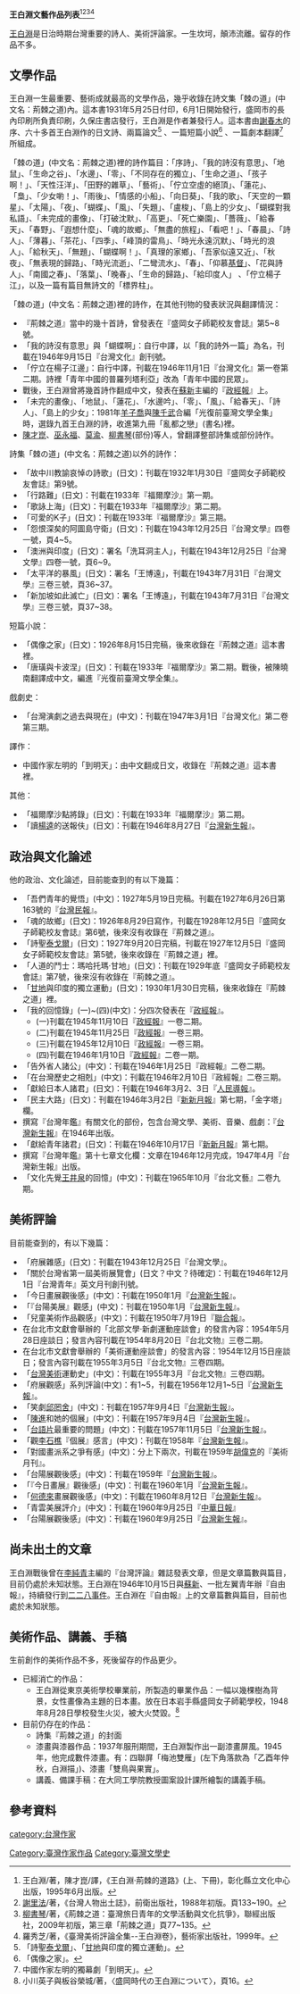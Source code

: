 '''王白淵文藝作品列表'''<ref>王白淵/著，陳才崑/譯，《王白淵‧荊棘的道路》(上、下冊)，彰化縣立文化中心出版，1995年6月出版。</ref><ref>[[謝里法|謝里法]]/著，《台灣人物出土誌》，前衛出版社，1988年初版。頁133~190。</ref><ref>[[柳書琴|柳書琴]]/著，《荊棘之道：臺灣旅日青年的文學活動與文化抗爭》，聯經出版社，2009年初版，第三章「荊棘之道」頁77~135。</ref><ref>羅秀芝/著，《臺灣美術評論全集--王白淵卷》，藝術家出版社，1999年。</ref>


[[王白淵|王白淵]]是日治時期台灣重要的詩人、美術評論家。一生坎坷，顛沛流離。留存的作品不多。

==文學作品==
王白淵一生最重要、藝術成就最高的文學作品，幾乎收錄在詩文集「棘の道」(中文名：荊棘之道)內。這本書1931年5月25日付印，6月1日開始發行，盛岡市的長內印刷所負責印刷，久保庄書店發行，王白淵是作者兼發行人。這本書由[[謝春木|謝春木]]的序、六十多首王白淵作的日文詩、兩篇論文<ref>「詩聖[[泰戈爾|泰戈爾]]」、「[[甘地|甘地]]與印度的獨立運動」。 </ref> 、一篇短篇小說<ref>「偶像之家」。</ref> 、一篇劇本翻譯<ref>中國作家左明的獨幕劇「到明天」。</ref> 所組成。 


「棘の道」(中文名：荊棘之道)裡的詩作篇目：「序詩」、「我的詩沒有意思」、「地鼠」、「生命之谷」、「水邊」、「零」、「不同存在的獨立」、「生命之道」、「孩子啊！」、「天性汪洋」、「田野的雜草」、「藝術」、「佇立空虛的絕頂」、「蓮花」、「梟」、「少女喲！」、「雨後」、「情感的小船」、「向日葵」、「我的歌」、「天空的一顆星」、「太陽」、「夜」、「蝴蝶」、「風」、「失題」、「盧梭」、「島上的少女」、「蝴蝶對我私語」、「未完成的畫像」、「打破沈默」、「高更」、「死亡樂園」、「薔薇」、「給春天」、「春野」、「遐想什麼」、「魂的故鄉」、「無盡的旅程」、「看吧！」、「春晨」、「詩人」、「薄暮」、「茶花」、「四季」、「峰頂的雷鳥」、「時光永遠沉默」、「時光的浪人」、「給秋天」、「無題」、「蝴蝶啊！」、「真理的家鄉」、「吾家似遠又近」、「秋夜」、「無表現的歸路」、「時光流逝」、「二彎流水」、「春」、「仰慕[[基督|基督]]」、「花與詩人」、「南國之春」、「落葉」、「晚春」、「生命的歸路」、「給印度人」 、「佇立楊子江」，以及一篇有篇目無詩文的「標界柱」。


「棘の道」(中文名：荊棘之道)裡的詩作，在其他刊物的發表狀況與翻譯情況：
*『荊棘之道』當中的幾十首詩，曾發表在『盛岡女子師範校友會誌』第5~8號。
*「我的詩沒有意思」與「蝴蝶啊」：自行中譯，以「我的詩外一篇」為名，刊載在1946年9月15日『台灣文化』創刊號。
*「佇立在楊子江邊」：自行中譯，刊載在1946年11月1日『台灣文化』第一卷第二期。詩裡「青年中國的普羅列塔利亞」改為「青年中國的民眾」。
* 戰後，王白淵曾將幾首詩作翻成中文，發表在[[蘇新|蘇新]]主編的『[[政經報|政經報]]』上。
*「未完的畫像」、「地鼠」、「蓮花」、「水邊吟」、「零」、「風」、「給春天」、「詩人」、「島上的少女」：1981年[[羊子喬|羊子喬]]與[[陳千武|陳千武]]合編「光復前臺灣文學全集」時，選錄九首王白淵的詩，收進第九冊「亂都之戀」(書名)裡。
* [[陳才崑|陳才崑]]、[[巫永福|巫永福]]、[[莫渝|莫渝]]、[[柳書琴|柳書琴]](部份)等人，曾翻譯整部詩集或部份詩作。


詩集「棘の道」(中文名：荊棘之道)以外的詩作：
*「故中川教諭哀悼の詩歌」(日文)：刊載在1932年1月30日『盛岡女子師範校友會誌』第9號。
*「行路難」(日文)：刊載在1933年『福爾摩沙』第一期。
*「歌詠上海」(日文)：刊載在1933年『福爾摩沙』第二期。
*「可愛的K子」(日文)：刊載在1933年『福爾摩沙』第三期。
*「怨恨深矣的阿圖島守衛」(日文)：刊載在1943年12月25日『台灣文學』四卷一號，頁4~5。
*「澳洲與印度」(日文)：署名「洗耳洞主人」，刊載在1943年12月25日『台灣文學』四卷一號，頁6~9。
*「太平洋的暴風」(日文)：署名「王博遠」，刊載在1943年7月31日『台灣文學』三卷三號，頁36~37。
*「新加坡如此滅亡」(日文)：署名「王博遠」，刊載在1943年7月31日『台灣文學』三卷三號，頁37~38。


短篇小說：
*「偶像之家」(日文)：1926年8月15日完稿，後來收錄在『荊棘之道』這本書裡。
*「唐璜與卡波涅」(日文)：刊載在1933年『福爾摩沙』第二期。戰後，被陳曉南翻譯成中文，編進『光復前臺灣文學全集』。


戲劇史：
*「台灣演劇之過去與現在」(中文)：刊載在1947年3月1日『台灣文化』第二卷第三期。


譯作：
*中國作家左明的「到明天」：由中文翻成日文，收錄在『荊棘之道』這本書裡。


其他：
*「福爾摩沙點將錄」(日文)：刊載在1933年『福爾摩沙』第二期。
*「讀[[楊逵|楊逵]]的送報伕」(日文)：刊載在1946年8月27日『[[台灣新生報|台灣新生報]]』。

==政治與文化論述==
他的政治、文化論述，目前能查到的有以下幾篇：
*「吾們青年的覺悟」(中文)：1927年5月19日完稿。刊載在1927年6月26日第163號的『[[台灣民報|台灣民報]]』。
*「魂的故鄉」(日文)：1926年8月29日寫作，刊載在1928年12月5日『盛岡女子師範校友會誌』第6號，後來沒有收錄在『荊棘之道』。
*「詩聖[[泰戈爾|泰戈爾]]」(日文)：1927年9月20日完稿，刊載在1927年12月5日『盛岡女子師範校友會誌』第5號，後來收錄在『荊棘之道」裡。
*「人道的鬥士：瑪哈托瑪‧甘地」(日文)：刊載在1929年底『盛岡女子師範校友會誌』第7號，後來沒有收錄在『荊棘之道』。
*「[[甘地|甘地]]與印度的獨立運動」(日文)：1930年1月30日完稿，後來收錄在『荊棘之道」裡。
*「我的回憶錄」(一)~(四)(中文)：分四次發表在『[[政經報|政經報]]』。
**(一)刊載在1945年11月10日『[[政經報|政經報]]』一卷二期。
**(二)刊載在1945年11月25日『[[政經報|政經報]]』一卷三期。
**(三)刊載在1945年12月10日『[[政經報|政經報]]』一卷三期。
**(四)刊載在1946年1月10日『[[政經報|政經報]]』二卷一期。
*「告外省人諸公」(中文)：刊載在1946年1月25日『政經報』二卷二期。
*「在台灣歷史之相剋」(中文)：刊載在1946年2月10日『政經報』二卷三期。
*「獻給日本人諸君」(日文)：刊載在1946年3月2、3日『[[人民導報|人民導報]]』。
*「民主大路」(日文)：刊載在1946年3月2日『[[新新月報|新新月報]]』第七期，「金字塔」欄。
* 撰寫『台灣年鑑』有關文化的部份，包含台灣文學、美術、音樂、戲劇：『[[台灣新生報|台灣新生報]]』在1946年出版。
*「獻給青年諸君」(日文)：刊載在1946年10月17日『[[新新月報|新新月報]]』第七期。
* 撰寫『台灣年鑑』第十七章文化欄：文章在1946年12月完成，1947年4月『台灣新生報』出版。
*「文化先覺[[王井泉|王井泉]]的回憶」(中文)：刊載在1965年10月『台北文藝』二卷九期。

==美術評論==
目前能查到的，有以下幾篇：
*「府展雜感」(日文)：刊載在1943年12月25日『台灣文學』。
*「關於台灣省第一屆美術展覽會」(日文？中文？待確定)：刊載在1946年12月1日『台灣青年』英文月刊創刊號。
*「今日畫展觀後感」(中文)：刊載在1950年1月『[[台灣新生報|台灣新生報]]』。
*「『台陽美展』觀感」(中文)：刊載在1950年1月『[[台灣新生報|台灣新生報]]』。
*「兒童美術作品觀感」(中文)：刊載在1950年7月19日『[[聯合報|聯合報]]』。
* 在台北市文獻會舉辦的「北部文學‧新劇運動座談會」的發言內容：1954年5月28日座談日；發言內容刊載在1954年8月20日『台北文物』三卷二期。
* 在台北市文獻會舉辦的「美術運動座談會」的發言內容：1954年12月15日座談日；發言內容刊載在1955年3月5日『台北文物』三卷四期。
*「[[台灣美術|台灣美術]]運動史」(中文)：刊載在1955年3月『台北文物』三卷四期。
*「府展觀感」系列評論(中文)：有1~5，刊載在1956年12月1~5日『[[台灣新生報|台灣新生報]]』。
*「笑劇[[邱罔舍|邱罔舍]]」(中文)：刊載在1957年9月4日『[[台灣新生報|台灣新生報]]』。
*「[[陳進|陳進]]和她的個展」(中文)：刊載在1957年9月4日『[[台灣新生報|台灣新生報]]』。
*「[[台語片|台語片]]最重要的問題」(中文)：刊載在1957年11月5日『[[台灣新生報|台灣新生報]]』。
*「觀[[李石樵|李石樵]]『個展』感言」(中文)：刊載在1958年『[[台灣新生報|台灣新生報]]』。
*「對國畫派系之爭有感」(中文)：分上下兩次，刊載在1959年[[胡偉克|胡偉克]]的『美術月刊』。
*「台陽展觀後感」(中文)：刊載在1959年『[[台灣新生報|台灣新生報]]』。
*「『今日畫展』觀後感」(中文)：刊載在1960年1月『[[台灣新生報|台灣新生報]]』。
*「[[何德來|何德來]]畫展觀後感」(中文)：刊載在1960年8月12日『[[台灣新生報|台灣新生報]]』。
*「青雲美展評介」(中文)：刊載在1960年9月25日『[[中華日報|中華日報]]』
*「台陽展觀後感」(中文)：刊載在1960年9月25日『[[台灣新生報|台灣新生報]]』。

==尚未出土的文章==
王白淵戰後曾在[[李純青|李純青]]主編的『台灣評論』雜誌發表文章，但是文章篇數與篇目，目前仍處於未知狀態。王白淵在1946年10月15日與[[蘇新|蘇新]]、一批左翼青年辦『自由報』，持續發行到[[二二八事件|二二八事件]]。王白淵在『自由報』上的文章篇數與篇目，目前也處於未知狀態。

==美術作品、講義、手稿==
生前創作的美術作品不多，死後留存的作品更少。
*已經消亡的作品：
**王白淵從東京美術學校畢業前，所製造的畢業作品：一幅以幾棵樹為背景，女性畫像為主題的日本畫。放在日本岩手縣盛岡女子師範學校，1948年8月28日學校發生火災，被大火焚毀。<ref>小川英子與板谷榮城/著，〈盛岡時代の王白淵について〉，頁16。</ref>
*目前仍存在的作品：
**詩集『荊棘之道」的封面
**漆畫與漆器作品：1937年服刑期間，王白淵製作出一副漆畫屏風。1945年，他完成數件漆畫。有：四聯屏「梅池雙雁」(左下角落款為「乙酉年仲秋，白淵描」)、漆畫「雙鳥與果實」。
**講義、備課手稿：在大同工學院教授圖案設計課所繪製的講義手稿。

==參考資料==
{{wikiquote|王白淵}}
{{reflist}}

[[category:台灣作家|category:台灣作家]]
[[Category:臺灣作家作品|Category:臺灣作家作品]]
[[Category:臺灣文學史|Category:臺灣文學史]]